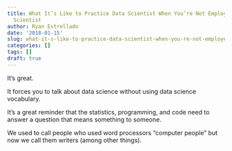 ```yaml
---
title: What It’s Like to Practice Data Scientist When You’re Not Employed As a Data
  Scientist
author: Ryan Estrellado
date: '2018-01-15'
slug: what-it-s-like-to-practice-data-scientist-when-you-re-not-employed-as-a-data-scientist
categories: []
tags: [] 
draft: true
---
```


It's great. 

It forces you to talk about data science without using data science vocabulary. 

It's a great reminder that the statistics, programming, and code need to answer a question that means something to someone. 

We used to call people who used word processors "computer people" but now we call them writers (among other things). 

